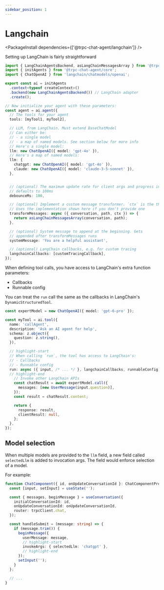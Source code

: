 ```yaml
---
sidebar_position: 1
---
```



# Langchain

<PackageInstall dependencies={['@trpc-chat-agent/langchain']} />

Setting up LangChain is fairly straightforward

```ts
import { LangChainAgentsBackend, asLangChainMessagesArray } from '@trpc-chat-agent/langchain';
import { initAgents } from '@trpc-chat-agent/core';
import { ChatOpenAI } from 'langchain/chatmodels/openai';

export const ai = initAgents
  .context<typeof createContext>()
  .backend(new LangChainAgentsBackend()) // LangChain adapter
  .create();

// Now initialize your agent with these parameters:
const agent = ai.agent({
  // The tools for your agent
  tools: [myTool1, myTool2],

  // LLM, from LangChain. Must extend BaseChatModel
  // Can either be:
  // - a single model
  // - a map of named models. See section below for more info
  // Here's a single model:
  llm: new ChatOpenAI({ model: 'gpt-4o' }),
  // Here's a map of named models:
  llm: {
    chatgpt: new ChatOpenAI({ model: 'gpt-4o' }),
    claude: new ChatOpenAI({ model: 'claude-3-5-sonnet' }),
  },


  // (optional) The maximum update rate for client args and progress indicators
  // defaults to 100ms
  debounceMs: 100,

  // (optional) Implement a custom message transformer. `ctx` is the tRPC context.
  // Uses the implementation shown here if you don't provide one
  transformMessages: async ({ conversation, path, ctx }) => {
    return asLangChainMessagesArray(conversation, path);
  },

  // (optional) System message to append at the beginning. Gets
  // appended after transformMessages runs
  systemMessage: 'You are a helpful assistant',

  // (optional) LangChain callbacks, e.g. for custom tracing
  langchainCallbacks: [customTracingCallback],
});
```

When defining tool calls, you have access to LangChain's extra function parameters:
- Callbacks
- Runnable config

You can treat the `run` call the same as the callbacks in LangChain's `DynamicStructuredTool`.

```ts
const expertModel = new ChatOpenAI({ model: 'gpt-6-pro' });

const myTool = ai.tool({
  name: 'callAgent',
  description: 'Ask an AI agent for help',
  schema: z.object({
    question: z.string(),
  }),

  // highlight-start
  // When calling `run`, the tool has access to LangChain's:
  // - Callbacks
  // - Runnable config
  run: async ({ input, /* ... */ }, langchainCallbacks, runnableConfig) => {
  // highlight-end
    // Invoke other LangChain APIs
    const chatResult = await expertModel.call({
      messages: [new UserMessage(input.question)],
    });
    const result = chatResult.content;

    return {
      response: result,
      clientResult: null,
    };
  },
});
```

## Model selection

When multiple models are provided to the `llm` field, a new field called `selectedLlm` is added to invocation args. The field would enforce selection of a model.

For example:

```ts
function ChatComponent({ id, onUpdateConversationId }: ChatComponentProps) {
  const [input, setInput] = useState('');

  const { messages, beginMessage } = useConversation({
    initialConversationId: id,
    onUpdateConversationId: onUpdateConversationId,
    router: trpcClient.chat,
  });

  const handleSubmit = (message: string) => {
    if (message.trim()) {
      beginMessage({
        userMessage: message,
        // highlight-start
        invokeArgs: { selectedLlm: 'chatgpt' },
        // highlight-end
      });
      setInput('');
    }
  };

  // ...
}

